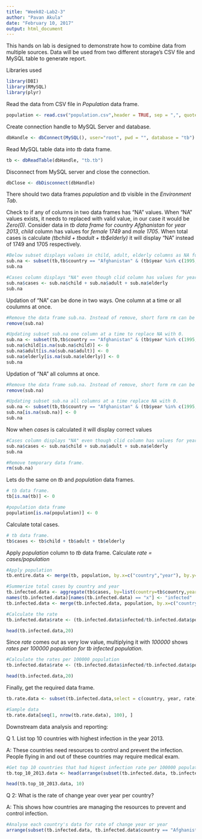 ```yaml
---
title: "Week02-Lab2-3"
author: "Pavan Akula"
date: "February 10, 2017"
output: html_document
---
```


This hands on lab is designed to demonstrate how to combine data from multiple sources. Data will be used from two different storage's CSV file and MySQL table to generate report.

Libraries used

```r
library(DBI)
library(RMySQL)
library(plyr)
```

Read the data from CSV file in *Population* data frame.
```r
population <- read.csv("population.csv",header = TRUE, sep = ",", quote = "\"")
```

Create connection handle to MySQL Server and database.
```r
dbHandle <- dbConnect(MySQL(), user="root", pwd = "", database = "tb")
```

Read MySQL table data into *tb* data frame.
```r
tb <- dbReadTable(dbHandle, "tb.tb")
```

Disconnect from MySQL server and close the connection.
```r
dbClose <- dbDisconnect(dbHandle)
```

There should two data frames *population* and *tb* visible in the *Environment Tab*.

Check to if any of columns in two data frames has "NA" values. When "NA" values exists, it needs to replaced with valid value, in our case it would be *Zero(0)*. Consider data in *tb data frame* for *country Afghanistan* for *year 2013*, *child* column has values for *female 1749* and *male 1705*. When total cases is calculate *(tb$child + tb$adult + tb$elderly)* it will display "NA" instead of 1749 and 1705 respectively.

```r
#Below subset displays values in child, adult, elderly columns as NA for years 1995 and 1996.
sub.na <- subset(tb,tb$country == "Afghanistan" & (tb$year %in% c(1995, 1996, 1997, 2013)))
sub.na
```

```r
#Cases column displays "NA" even though clid column has values for year 2013.
sub.na$cases <- sub.na$child + sub.na$adult + sub.na$elderly
sub.na
```

Updation of "NA" can be done in two ways. One column at a time or all coulumns at once.

```r
#Remove the data frame sub.na. Instead of remove, short form rm can be used to
remove(sub.na)

#Updating subset sub.na one column at a time to replace NA with 0.
sub.na <- subset(tb,tb$country == "Afghanistan" & (tb$year %in% c(1995, 1996, 1997, 2013)))
sub.na$child[is.na(sub.na$child)] <- 0
sub.na$adult[is.na(sub.na$adult)] <- 0
sub.na$elderly[is.na(sub.na$elderly)] <- 0
sub.na

```

Updation of "NA" all columns at once.

```r
#Remove the data frame sub.na. Instead of remove, short form rm can be used to
remove(sub.na)

#Updating subset sub.na all columns at a time replace NA with 0.
sub.na <- subset(tb,tb$country == "Afghanistan" & (tb$year %in% c(1995, 1996, 1997, 2013)))
sub.na[is.na(sub.na)] <- 0
sub.na

```

Now when *cases* is calculated it will display correct values
```r
#Cases column displays "NA" even though clid column has values for year 2013.
sub.na$cases <- sub.na$child + sub.na$adult + sub.na$elderly
sub.na

#Remove temporary data frame.
rm(sub.na)
```

Lets do the same on *tb* and *population* data frames.
```r
# tb data frame.
tb[is.na(tb)] <- 0

#population data frame
population[is.na(population)] <- 0
```

Calculate total cases.
```r
# tb data frame.
tb$cases <- tb$child + tb$adult + tb$elderly
```

Apply *population* column to *tb* data frame. Calculate *rate = cases/population*

```r
#Apply population
tb.entire.data <- merge(tb, population, by.x=c("country","year"), by.y=c("country","year"))

#Summerize total cases by country and year
tb.infected.data <- aggregate(tb$cases, by=list(country=tb$country,year=tb$year), FUN=sum)
names(tb.infected.data)[names(tb.infected.data) == "x"] <- "infected"
tb.infected.data <- merge(tb.infected.data, population, by.x=c("country","year"), by.y=c("country","year"))

#Calculate the rate
tb.infected.data$rate <- (tb.infected.data$infected/tb.infected.data$population)

head(tb.infected.data,20)
```

Since *rate* comes out as very low value, multiplying it with *100000* shows *rates per 100000 population for tb infected population*.

```r
#Calculate the rates per 100000 population
tb.infected.data$rate <- (tb.infected.data$infected/tb.infected.data$population) * 100000

head(tb.infected.data,20)
```

Finally, get the required data frame.

```r
tb.rate.data <- subset(tb.infected.data,select = c(country, year, rate))

#Sample data
tb.rate.data[seq(1, nrow(tb.rate.data), 100), ]
```


Downstream data analysis and reporting:

Q 1. List top 10 countries with highest infection in the year 2013.

A: These countries need resources to control and prevent the infection. People flying in and out of these countries may require medical exam.
```r
#Get top 10 countries that had higest infection rate per 100000 population in 2013
tb.top_10_2013.data <- head(arrange(subset(tb.infected.data, tb.infected.data$year == 2013, select = c(country, year, rate)),desc(rate)),10)

head(tb.top_10_2013.data, 10)
```

Q 2: What is the rate of change year over year per country?

A: This shows how countries are managing the resources to prevent and control infection.

```r
#Analyse each country's data for rate of change year or year
arrange(subset(tb.infected.data, tb.infected.data$country == "Afghanistan", select = c(country, year, rate)),year)
```

